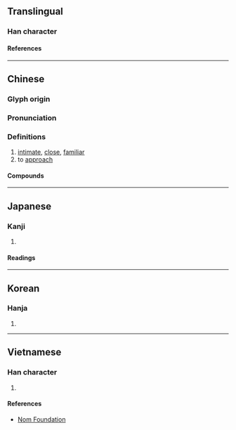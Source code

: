 {{also|昵}}
{{character info/new}}
==Translingual==

===Han character===
{{Han char|rn=72|rad=日|as=11|sn=15|four=61016|canj=ASTR|ids=⿰日匿}}

====References====
{{Han ref|kx=0499.250|dkj=14132|dj=0868.310|hdz=21528.040|uh=66B1}}

----

==Chinese==
{{zh-forms|s=昵}}

===Glyph origin===
{{Han etym}}

===Pronunciation===
{{zh-pron
|m=nì
|c=nik1,nik6
|h=pfs=
|md=
|mn=li̍t
|w=
|mc=y
|oc=y
|cat=a,v
}}

===Definitions===
{{zh-hanzi}}

# [[intimate]], [[close]], [[familiar]]
# to [[approach]]

====Compounds====
{{zh-der|私暱|暱稱|狎暱|暱愛|親暱}}

----

==Japanese==

===Kanji===
{{ja-kanji|grade=|rs=日11}}

# {{defn|lang=ja|sort=日11}}

====Readings====
{{ja-readings
|goon=にち, ね, ねい
|kanon=じつ, でい
|kun=ちかづ-く<ちかづ-く
}}

----

==Korean==

===Hanja===
{{ko-hanja|hangeul=[[닐]]>[[일]]|eumhun=|rv=nil>il|mr=nil>il|y=nil>il}}

# {{defn|lang=ko|sort=日11}}

----

==Vietnamese==

===Han character===
{{vi-readings|rs=日11|reading=nặc}}

# {{defn|lang=vi|sort=日11}}

====References====
* [http://nomfoundation.org/common/nom_details.php?codepoint=66b1 Nom Foundation]